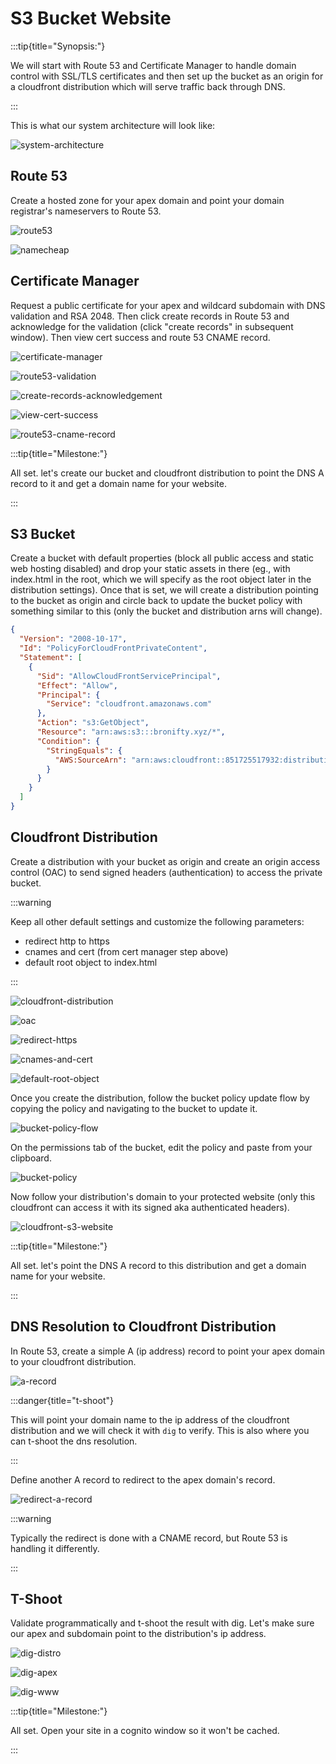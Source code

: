 # S3 Bucket Website

:::tip{title="Synopsis:"}

We will start with Route 53 and Certificate Manager to handle domain control with SSL/TLS certificates and then set up the bucket as an origin for a cloudfront distribution which will serve traffic back through DNS.

:::

This is what our system architecture will look like:

![system-architecture](./assets/system-architecture.png)

## Route 53

Create a hosted zone for your apex domain and point your domain registrar's nameservers to Route 53.

![route53](./assets/route-53-name-servers.png)

![namecheap](./assets/namecheap.png)

## Certificate Manager

Request a public certificate for your apex and wildcard subdomain with DNS validation and RSA 2048. Then click create records in Route 53 and acknowledge for the validation (click "create records" in subsequent window). Then view cert success and route 53 CNAME record.

![certificate-manager](./assets/certificate-manager.png)

![route53-validation](./assets/route-53-validation.png)

![create-records-acknowledgement](./assets/create-records-acknowledgement.png)

![view-cert-success](./assets/view-cert-success.png)

![route53-cname-record](./assets/route-53-cname-record.png)

:::tip{title="Milestone:"}

All set. let's create our bucket and cloudfront distribution to point the DNS A record to it and get a domain name for your website.

:::

## S3 Bucket

Create a bucket with default properties (block all public access and static web hosting disabled) and drop your static assets in there (eg., with index.html in the root, which we will specify as the root object later in the distribution settings). Once that is set, we will create a distribution pointing to the bucket as origin and circle back to update the bucket policy with something similar to this (only the bucket and distribution arns will change).

```json
{
  "Version": "2008-10-17",
  "Id": "PolicyForCloudFrontPrivateContent",
  "Statement": [
    {
      "Sid": "AllowCloudFrontServicePrincipal",
      "Effect": "Allow",
      "Principal": {
        "Service": "cloudfront.amazonaws.com"
      },
      "Action": "s3:GetObject",
      "Resource": "arn:aws:s3:::bronifty.xyz/*",
      "Condition": {
        "StringEquals": {
          "AWS:SourceArn": "arn:aws:cloudfront::851725517932:distribution/E2UEHC2IRROLN2"
        }
      }
    }
  ]
}
```

## Cloudfront Distribution

Create a distribution with your bucket as origin and create an origin access control (OAC) to send signed headers (authentication) to access the private bucket.

:::warning

Keep all other default settings and customize the following parameters:

- redirect http to https
- cnames and cert (from cert manager step above)
- default root object to index.html

:::

![cloudfront-distribution](./assets/cloudfront-distribution.png)

![oac](./assets/oac.png)

![redirect-https](./assets/redirect-https.png)

![cnames-and-cert](./assets/cnames-and-cert.png)

![default-root-object](./assets/default-root-object.png)

Once you create the distribution, follow the bucket policy update flow by copying the policy and navigating to the bucket to update it.

![bucket-policy-flow](./assets/bucket-policy-flow.png)

On the permissions tab of the bucket, edit the policy and paste from your clipboard.

![bucket-policy](./assets/bucket-policy.png)

Now follow your distribution's domain to your protected website (only this cloudfront can access it with its signed aka authenticated headers).

![cloudfront-s3-website](./assets/cloudfront-s3-website.png)

:::tip{title="Milestone:"}

All set. let's point the DNS A record to this distribution and get a domain name for your website.

:::

## DNS Resolution to Cloudfront Distribution

In Route 53, create a simple A (ip address) record to point your apex domain to your cloudfront distribution.

![a-record](./assets/a-record.png)

:::danger{title="t-shoot"}

This will point your domain name to the ip address of the cloudfront distribution and we will check it with `dig` to verify. This is also where you can t-shoot the dns resolution.

:::

Define another A record to redirect to the apex domain's record.

![redirect-a-record](./assets/redirect-a-record.png)

:::warning

Typically the redirect is done with a CNAME record, but Route 53 is handling it differently.

:::

## T-Shoot

Validate programmatically and t-shoot the result with dig. Let's make sure our apex and subdomain point to the distribution's ip address.

![dig-distro](./assets/dig-distro.png)

![dig-apex](./assets/dig-apex.png)

![dig-www](./assets/dig-www.png)

:::tip{title="Milestone:"}

All set. Open your site in a cognito window so it won't be cached.

:::
